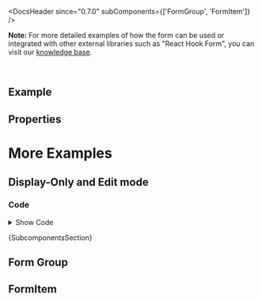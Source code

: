 
<Meta of={ComponentStories} />

<DocsHeader since="0.7.0" subComponents={['FormGroup', 'FormItem']} />

**Note:** For more detailed examples of how the form can be used or integrated with other external libraries such as "React Hook Form", you can visit our [knowledge base](?path=/docs/knowledge-base-form-handling--docs).

<br />

## Example

<Canvas of={ComponentStories.Default} />

## Properties

<ControlsWithNote of={ComponentStories.Default} />

# More Examples

## Display-Only and Edit mode

<Canvas of={ComponentStories.DisplayEditMode} sourceState="none" />

### Code

<details>

<summary>Show Code</summary>

```jsx
const StandardField = ({ editMode, value, inputType = InputType.Text, onInput, ...rest }) => {
  if (editMode) {
    return <Input value={value} style={{ width: '100%' }} type={inputType} onInput={onInput} {...rest} />;
  }
  if (inputType === InputType.URL || inputType === InputType.Email) {
    return (
      <Link href={inputType === InputType.Email ? `mailto:${value}` : value} target="_blank" {...rest}>
        {value}
      </Link>
    );
  }
  return <Text {...rest}>{value}</Text>;
};

const reducer = (state, { field, value }) => {
  return { ...state, [field]: value };
};

const FormComponent = (props) => {
  const [editMode, toggleEditMode] = useReducer((prev) => !prev, false, undefined);
  const [formState, dispatch] = useReducer(
    reducer,
    {
      name: 'Red Point Stores',
      street: 'Main St 1618',
      zip: 31415,
      city: 'Maintown',
      country: 'Germany',
      web: 'https://www.sap.com',
      mail: 'john.smith@sap.com',
      twitter: '@sap',
      phone: '+49 1234 56789'
    },
    undefined
  );
  const { zip, city, name, street, country, web, mail, twitter, phone } = formState;

  const handleInput = (e) => {
    dispatch({ field: Object.keys(e.target.dataset)[0], value: e.target.value });
  };

  return (
    <>
      <Button onClick={toggleEditMode}>Toggle {editMode ? 'Display-Only Mode' : 'Edit Mode'}</Button>
      <Form
        {...props}
        onSubmit={(e) => {
          e.preventDefault();
        }}
      >
        <FormGroup titleText="Address">
          <FormItem label="Name">
            <StandardField editMode={editMode} value={name} onInput={handleInput} data-name />
          </FormItem>
          <FormItem label="Street">
            <StandardField editMode={editMode} value={street} onInput={handleInput} data-street />
          </FormItem>
          <FormItem label="ZIP Code / City">
            {editMode ? (
              <>
                <Input value={zip} type={InputType.Number} style={{ width: '30%' }} onInput={handleInput} data-zip />
                <Input value={city} style={{ width: '70%' }} onInput={handleInput} data-city />
              </>
            ) : (
              <Text>{`${zip} ${city}`}</Text>
            )}
          </FormItem>
          <FormItem label="Country">
            <StandardField editMode={editMode} value={country} onInput={handleInput} data-country />
          </FormItem>
          <FormItem label="Web">
            <StandardField editMode={editMode} value={web} inputType={InputType.URL} onInput={handleInput} data-web />
          </FormItem>
        </FormGroup>
        <FormGroup titleText="Contact">
          <FormItem label="Email">
            <StandardField
              editMode={editMode}
              value={mail}
              inputType={InputType.Email}
              onInput={handleInput}
              data-email
            />
          </FormItem>
          <FormItem label="Twitter">
            <StandardField editMode={editMode} value={twitter} onInput={handleInput} data-twitter />
          </FormItem>
          <FormItem label="Phone">
            <StandardField
              editMode={editMode}
              value={phone}
              inputType={InputType.Tel}
              onInput={handleInput}
              data-phone
            />
          </FormItem>
        </FormGroup>
      </Form>
    </>
  );
};
```

</details>

<Markdown>{SubcomponentsSection}</Markdown>

## Form Group

<Description of={FormGroup} />

<ArgTypes of={FormGroup} />

## FormItem

<Description of={FormItem} />

<ArgTypes of={FormItem} />

<Footer />
